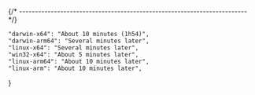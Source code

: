 
{/* ------------------------------------------------------------------------ */}

    "darwin-x64": "About 10 minutes (1h54)",
    "darwin-arm64": "Several minutes later",
    "linux-x64": "Several minutes later",
    "win32-x64": "About 5 minutes later",
    "linux-arm64": "About 10 minutes later",
    "linux-arm": "About 10 minutes later",
}
